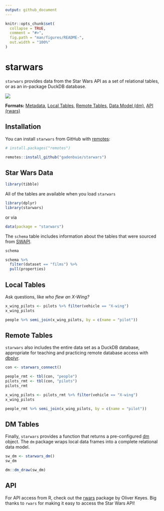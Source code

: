 ```yaml
---
output: github_document
---
```


<!-- README.md is generated from README.Rmd. Please edit that file -->

```r
knitr::opts_chunk$set(
  collapse = TRUE,
  comment = "#>",
  fig.path = "man/figures/README-",
  out.width = "100%"
)
```

[swapi]: https://swapi.dev
[rwars]: https://github.com/Ironholds/rwars
[dbplyr]: https://dbplyr.tidyverse.org/
[dm]: https://krlmlr.github.io/dm/

# starwars

<!-- badges: start -->
<!-- badges: end -->

`starwars` provides data from the Star Wars API as a set of relational tables, or as an in-package DuckDB database.

![](`r knitr::fig_chunk("starwars-data-model", "png")`)

**Formats:** 
[Metadata](#star-wars-data),
[Local Tables](#local-tables),
[Remote Tables](#remote-tables),
[Data Model (dm)](#dm-tables),
[API (rwars)](#api)

## Installation

You can install `starwars` from GitHub with [remotes](https://remotes.r-lib.org):

``` r
# install.packages("remotes")

remotes::install_github("gadenbuie/starwars")
```

## Star Wars Data

```r
library(tibble)
```

All of the tables are available when you load `starwars`

```r
library(dplyr)
library(starwars)
```

or via

```r
data(package = "starwars")
```

The `schema` table includes information about the tables that were sourced from [SWAPI].

```r
schema
```

```r
schema %>% 
  filter(dataset == "films") %>% 
  pull(properties)
```

## Local Tables

Ask questions, like _who flew an X-Wing?_

```r
x_wing_pilots <- pilots %>% filter(vehicle == "X-wing")
x_wing_pilots

people %>% semi_join(x_wing_pilots, by = c(name = "pilot"))
```

## Remote Tables

`starwars` also includes the entire data set as a DuckDB database,
appropriate for teaching and practicing remote database access with [dbplyr].

```r
con <- starwars_connect()

people_rmt <- tbl(con, "people")
pilots_rmt <- tbl(con, "pilots")
pilots_rmt

x_wing_pilots <- pilots_rmt %>% filter(vehicle == "X-wing")
x_wing_pilots

people_rmt %>% semi_join(x_wing_pilots, by = c(name = "pilot"))
```

## DM Tables

Finally, `starwars` provides a function that returns a pre-configured [dm] object.
The `dm` package wraps local data frames into a complete relational data model.

```r
sw_dm <- starwars_dm()
sw_dm
```

```r
dm::dm_draw(sw_dm)
```

## API

For API access from R, check out the [rwars] package by Oliver Keyes.
Big thanks to `rwars` for making it easy to access the Star Wars API!
